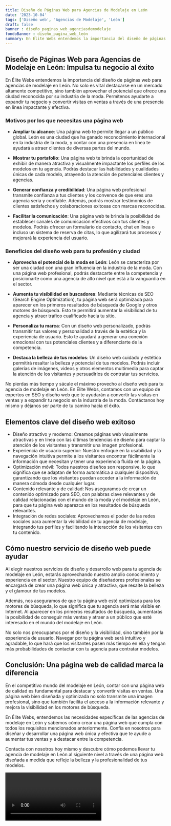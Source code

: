 ```yaml
---
title: Diseño de Páginas Web para Agencias de Modelaje en León
date: '2023-10-04'
tags: ['Diseño web', 'Agencias de Modelaje', 'León']
draft: false
banner : diseño_paginas_web_agenciasdemodelaje
fondoBanner : diseño_pagina_web_león
summary: En Élite Webs entendemos la importancia del diseño de páginas web para agencias de modelaje en León. No solo es vital destacarse en un mercado altamente competitivo, sino también aprovechar el potencial que ofrece una ciudad reconocida por su industria de la moda. Permítenos ayudarte a expandir tu negocio y convertir visitas en ventas a través de una presencia en línea impactante y efectiva.
---
```


## Diseño de Páginas Web para Agencias de Modelaje en León: Impulsa tu negocio al éxito

En Élite Webs entendemos la importancia del diseño de páginas web para agencias de modelaje en León. No solo es vital destacarse en un mercado altamente competitivo, sino también aprovechar el potencial que ofrece una ciudad reconocida por su industria de la moda. Permítenos ayudarte a expandir tu negocio y convertir visitas en ventas a través de una presencia en línea impactante y efectiva.

### Motivos por los que necesitas una página web

- **Ampliar tu alcance**: Una página web te permite llegar a un público global. León es una ciudad que ha ganado reconocimiento internacional en la industria de la moda, y contar con una presencia en línea te ayudará a atraer clientes de diversas partes del mundo.

- **Mostrar tu portafolio**: Una página web te brinda la oportunidad de exhibir de manera atractiva y visualmente impactante los perfiles de los modelos en tu agencia. Podrás destacar las habilidades y cualidades únicas de cada modelo, atrayendo la atención de potenciales clientes y agencias.

- **Generar confianza y credibilidad**: Una página web profesional transmite confianza a tus clientes y los convence de que eres una agencia seria y confiable. Además, podrás mostrar testimonios de clientes satisfechos y colaboraciones exitosas con marcas reconocidas.

- **Facilitar la comunicación**: Una página web te brinda la posibilidad de establecer canales de comunicación efectivos con tus clientes y modelos. Podrás ofrecer un formulario de contacto, chat en línea o incluso un sistema de reserva de citas, lo que agilizará tus procesos y mejorará la experiencia del usuario.

### Beneficios del diseño web para tu profesión y ciudad

- **Aprovecha el potencial de la moda en León**: León se caracteriza por ser una ciudad con una gran influencia en la industria de la moda. Con una página web profesional, podrás destacarte entre la competencia y posicionarte como una agencia de alto nivel que está a la vanguardia en el sector.

- **Aumenta tu visibilidad en buscadores**: Mediante técnicas de SEO (Search Engine Optimization), tu página web será optimizada para aparecer en los primeros resultados de búsqueda de Google y otros motores de búsqueda. Esto te permitirá aumentar la visibilidad de tu agencia y atraer tráfico cualificado hacia tu sitio.

- **Personaliza tu marca**: Con un diseño web personalizado, podrás transmitir tus valores y personalidad a través de la estética y la experiencia de usuario. Esto te ayudará a generar una conexión emocional con tus potenciales clientes y a diferenciarte de la competencia.

- **Destaca la belleza de tus modelos**: Un diseño web cuidado y estético permitirá resaltar la belleza y potencial de tus modelos. Podrás incluir galerías de imágenes, videos y otros elementos multimedia para captar la atención de los visitantes y persuadirlos de contratar tus servicios.

No pierdas más tiempo y sácale el máximo provecho al diseño web para tu agencia de modelaje en León. En Élite Webs, contamos con un equipo de expertos en SEO y diseño web que te ayudarán a convertir las visitas en ventas y a expandir tu negocio en la industria de la moda. Contáctanos hoy mismo y déjanos ser parte de tu camino hacia el éxito.

<GifSeo />

<Cta />

## Elementos clave del diseño web exitoso

- Diseño atractivo y moderno: Creamos páginas web visualmente atractivas y en línea con las últimas tendencias de diseño para captar la atención de los visitantes y transmitir una imagen profesional.
- Experiencia de usuario superior: Nuestro enfoque en la usabilidad y la navegación intuitiva permite a los visitantes encontrar fácilmente la información que necesitan y tener una experiencia fluida en la página.
- Optimización móvil: Todos nuestros diseños son responsive, lo que significa que se adaptan de forma automática a cualquier dispositivo, garantizando que los visitantes puedan acceder a la información de manera cómoda desde cualquier lugar.
- Contenido relevante y de calidad: Nos aseguramos de crear un contenido optimizado para SEO, con palabras clave relevantes y de calidad relacionadas con el mundo de la moda y el modelaje en León, para que tu página web aparezca en los resultados de búsqueda relevantes.
- Integración de redes sociales: Aprovechamos el poder de las redes sociales para aumentar la visibilidad de tu agencia de modelaje, integrando tus perfiles y facilitando la interacción de los visitantes con tu contenido.

## Cómo nuestro servicio de diseño web puede ayudar

Al elegir nuestros servicios de diseño y desarrollo web para tu agencia de modelaje en León, estarás aprovechando nuestro amplio conocimiento y experiencia en el sector. Nuestro equipo de diseñadores profesionales se encargará de crear una página web única y atractiva, que resalte la belleza y el glamour de tus modelos.

Además, nos aseguramos de que tu página web esté optimizada para los motores de búsqueda, lo que significa que tu agencia será más visible en Internet. Al aparecer en los primeros resultados de búsqueda, aumentarás la posibilidad de conseguir más ventas y atraer a un público que esté interesado en el mundo del modelaje en León.

No solo nos preocupamos por el diseño y la visibilidad, sino también por la experiencia de usuario. Navegar por tu página web será intuitivo y agradable, lo que hará que los visitantes pasen más tiempo en ella y tengan más probabilidades de contactar con tu agencia para contratar modelos. 

## Conclusión: Una página web de calidad marca la diferencia

En el competitivo mundo del modelaje en León, contar con una página web de calidad es fundamental para destacar y convertir visitas en ventas. Una página web bien diseñada y optimizada no solo transmite una imagen profesional, sino que también facilita el acceso a la información relevante y mejora la visibilidad en los motores de búsqueda.

En Élite Webs, entendemos las necesidades específicas de las agencias de modelaje en León y sabemos cómo crear una página web que cumpla con todos los requisitos mencionados anteriormente. Confía en nosotros para diseñar y desarrollar una página web única y efectiva que te ayude a aumentar tus ventas y a destacar entre la competencia.

Contacta con nosotros hoy mismo y descubre cómo podemos llevar tu agencia de modelaje en León al siguiente nivel a través de una página web diseñada a medida que refleje la belleza y la profesionalidad de tus modelos.

<Video />

<CtaBot job='Agencias de Modelaje' city='León'/>

<Gmaps query='León+españa+maps' />